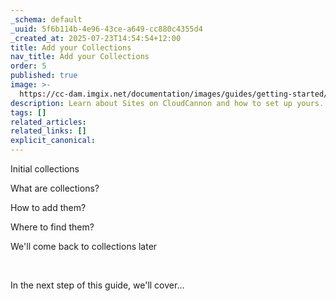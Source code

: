 ```yaml
---
_schema: default
_uuid: 5f6b114b-4e96-43ce-a649-cc880c4355d4
_created_at: 2025-07-23T14:54:54+12:00
title: Add your Collections
nav_title: Add your Collections
order: 5
published: true
image: >-
  https://cc-dam.imgix.net/documentation/images/guides/getting-started/guide-thumbnails/CloudCannon-Getting-Started-Thumbnail-Universal.png
description: Learn about Sites on CloudCannon and how to set up yours.
tags: []
related_articles:
related_links: []
explicit_canonical:
---
```

Initial collections

What are collections?

How to add them?

Where to find them?

We'll come back to collections later

&nbsp;

In the next step of this guide, we'll cover...
